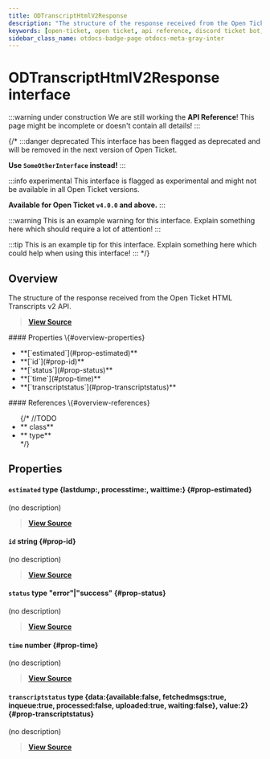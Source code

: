 ```yaml
---
title: ODTranscriptHtmlV2Response
description: "The structure of the response received from the Open Ticket HTML Transcripts v2 API."
keywords: [open-ticket, open ticket, api reference, discord ticket bot, interface]
sidebar_class_name: otdocs-badge-page otdocs-meta-gray-inter
---
```

<head>
    <link rel="apple-touch-icon" href="/img/logo_vertical.png"/>
</head>

# ODTranscriptHtmlV2Response <M color="gray">interface</M>

:::warning under construction
We are still working the **API Reference**! This page might be incomplete or doesn't contain all details!
:::

{/*
:::danger deprecated
This interface has been flagged as deprecated and will be removed in the next version of Open Ticket.

**Use `SomeOtherInterface` instead!**
:::

:::info experimental
This interface is flagged as experimental and might not be available in all Open Ticket versions.

**Available for Open Ticket `v4.0.0` and above.**
:::

:::warning
This is an example warning for this interface. Explain something here which should require a lot of attention!
:::

:::tip
This is an example tip for this interface. Explain something here which could help when using this interface!
:::
*/}

## Overview
The structure of the response received from the Open Ticket HTML Transcripts v2 API.

> [**View Source**](https://otgithub.dj-dj.be/tree/main/src/core/api/openticket/transcript.ts#L913)

<FlexHorizontal>
<div style={{width:"50%"}}>
    #### Properties \{#overview-properties}
    <ul>
        <li>**[`estimated`](#prop-estimated)**</li>
        <li>**[`id`](#prop-id)**</li>
        <li>**[`status`](#prop-status)**</li>
        <li>**[`time`](#prop-time)**</li>
        <li>**[`transcriptstatus`](#prop-transcriptstatus)**</li>
    </ul>
</div>
<div style={{width:"50%"}}>
    #### References \{#overview-references}
    <ul>
        {/*
        //TODO
        <li>**<code><ApiUrl url="class:ODId" label="api.ODId"/></code> <M color="purple">class</M>**</li>
        <li>**<code><ApiUrl url="type:ODExampleType" label="api.ODExampleType"/></code> <M color="brown">type</M>**</li>
        */}
    </ul>
</div>
</FlexHorizontal>

## Properties
<Divider></Divider>
#### `estimated` <M color="brown">type</M> <ApiBlock>\{lastdump:<ApiUrl url="js:number" label="number"/>, processtime:<ApiUrl url="js:number" label="number"/>, waittime:<ApiUrl url="js:number" label="number"/>\}</ApiBlock> \{#prop-estimated}
(no description)

> [**View Source**](https://otgithub.dj-dj.be/tree/main/src/core/api/openticket/transcript.ts#L917)

<Divider></Divider>
#### `id` <M color="blue">string</M> <ApiBlock><ApiUrl url="js:string" label="string"/></ApiBlock> \{#prop-id}
(no description)

> [**View Source**](https://otgithub.dj-dj.be/tree/main/src/core/api/openticket/transcript.ts#L915)

<Divider></Divider>
#### `status` <M color="brown">type</M> <ApiBlock>"error"|"success"</ApiBlock> \{#prop-status}
(no description)

> [**View Source**](https://otgithub.dj-dj.be/tree/main/src/core/api/openticket/transcript.ts#L914)

<Divider></Divider>
#### `time` <M color="green">number</M> <ApiBlock><ApiUrl url="js:number" label="number"/></ApiBlock> \{#prop-time}
(no description)

> [**View Source**](https://otgithub.dj-dj.be/tree/main/src/core/api/openticket/transcript.ts#L916)

<Divider></Divider>
#### `transcriptstatus` <M color="brown">type</M> <ApiBlock>\{data:\{available:false, fetchedmsgs:true, inqueue:true, processed:false, uploaded:true, waiting:false\}, value:2\}</ApiBlock> \{#prop-transcriptstatus}
(no description)

> [**View Source**](https://otgithub.dj-dj.be/tree/main/src/core/api/openticket/transcript.ts#L922)

<Divider></Divider>
